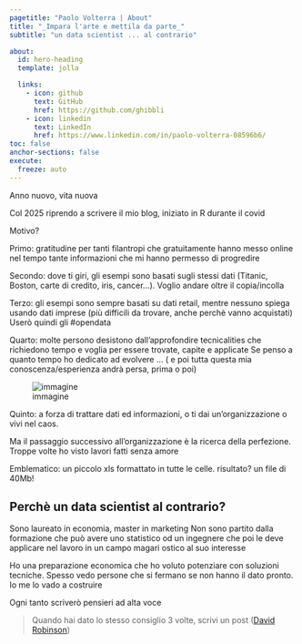 ```yaml
---
pagetitle: "Paolo Volterra | About"
title: "_Impara l'arte e mettila da parte_"
subtitle: "un data scientist ... al contrario"

about:
  id: hero-heading
  template: jolla

  links:
    - icon: github
      text: GitHub
      href: https://github.com/ghibbli
    - icon: linkedin
      text: LinkedIn
      href: https://www.linkedin.com/in/paolo-volterra-08596b6/
toc: false
anchor-sections: false
execute: 
  freeze: auto
---
```


::: {#hero-heading}
:::


Anno nuovo, vita nuova

Col 2025 riprendo a scrivere il mio blog, iniziato in R durante il covid

Motivo?

Primo: gratitudine per tanti filantropi che gratuitamente hanno messo online nel tempo tante informazioni che mi hanno permesso di progredire

Secondo: dove ti giri, gli esempi sono basati sugli stessi dati (Titanic, Boston, carte di credito, iris, cancer...). Voglio andare oltre il copia/incolla

Terzo: gli esempi sono sempre basati su dati retail, mentre nessuno spiega usando dati imprese (più difficili da trovare, anche perchè vanno acquistati)
Userò quindi gli #opendata

Quarto: molte persono desistono dall'approfondire tecnicalities che richiedono tempo e voglia per essere trovate, capite e applicate
Se penso a quanto tempo ho dedicato ad evolvere ... ( e poi tutta questa mia conoscenza/esperienza andrà persa, prima o poi)

![immagine](./media/sddefault.jpg)

Quinto: a forza di trattare dati ed informazioni, o ti dai un'organizzazione o vivi nel caos.

Ma il passaggio successivo all'organizzazione è la ricerca della perfezione. Troppe volte ho visto lavori fatti senza amore

Emblematico: un piccolo xls formattato in tutte le celle. risultato? un file di 40Mb!


## Perchè un data scientist al contrario?

Sono laureato in economia, master in marketing
Non sono partito dalla formazione che può avere uno statistico od un ingegnere che poi le deve applicare nel lavoro in un campo magari ostico al suo interesse

Ho una preparazione economica che ho voluto potenziare con soluzioni tecniche. Spesso vedo persone che si fermano se non hanno il dato pronto. Io me lo vado a costruire

Ogni tanto scriverò pensieri ad alta voce


> Quando hai dato lo stesso consiglio 3 volte, scrivi un post ([David Robinson](https://twitter.com/drob/status/928447584712253440))

